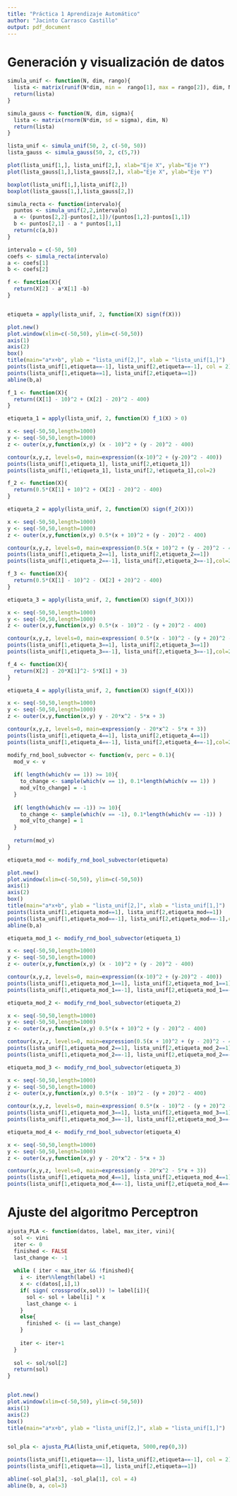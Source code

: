 ```yaml
---
title: "Práctica 1 Aprendizaje Automático"
author: "Jacinto Carrasco Castillo"
output: pdf_document
---
```


# Generación y visualización de datos

```r
simula_unif <- function(N, dim, rango){
  lista <- matrix(runif(N*dim, min =  rango[1], max = rango[2]), dim, N)
  return(lista)
}
```

```r
simula_gauss <- function(N, dim, sigma){
  lista <- matrix(rnorm(N*dim, sd = sigma), dim, N)
  return(lista)
}
```


```r
lista_unif <- simula_unif(50, 2, c(-50, 50))
lista_gauss <- simula_gauss(50, 2, c(5,7))
```


```r
plot(lista_unif[1,], lista_unif[2,], xlab="Eje X", ylab="Eje Y")
plot(lista_gauss[1,],lista_gauss[2,], xlab="Eje X", ylab="Eje Y")
```


```r
boxplot(lista_unif[1,],lista_unif[2,])
boxplot(lista_gauss[1,],lista_gauss[2,])

```


```r
simula_recta <- function(intervalo){
  puntos <- simula_unif(2,2,intervalo)
  a <- (puntos[2,2]-puntos[2,1])/(puntos[1,2]-puntos[1,1])
  b <- puntos[2,1] - a * puntos[1,1]
  return(c(a,b))
}
```

```r
intervalo = c(-50, 50)
coefs <- simula_recta(intervalo)
a <- coefs[1]
b <- coefs[2]

f <- function(X){
  return(X[2] - a*X[1] -b)
}


etiqueta = apply(lista_unif, 2, function(X) sign(f(X)))

plot.new()
plot.window(xlim=c(-50,50), ylim=c(-50,50))
axis(1)
axis(2)
box()
title(main="a*x+b", ylab = "lista_unif[2,]", xlab = "lista_unif[1,]")
points(lista_unif[1,etiqueta==-1], lista_unif[2,etiqueta==-1], col = 2)
points(lista_unif[1,etiqueta==1], lista_unif[2,etiqueta==1])
abline(b,a)
```

```r
f_1 <- function(X){
  return((X[1] - 10)^2 + (X[2] - 20)^2 - 400)
}

etiqueta_1 = apply(lista_unif, 2, function(X) f_1(X) > 0)

x <- seq(-50,50,length=1000)
y <- seq(-50,50,length=1000)
z <- outer(x,y,function(x,y) (x - 10)^2 + (y - 20)^2 - 400)

contour(x,y,z, levels=0, main=expression((x-10)^2 + (y-20)^2 - 400))
points(lista_unif[1,etiqueta_1], lista_unif[2,etiqueta_1])
points(lista_unif[1,!etiqueta_1], lista_unif[2,!etiqueta_1],col=2)
```

```r
f_2 <- function(X){
  return(0.5*(X[1] + 10)^2 + (X[2] - 20)^2 - 400)
}

etiqueta_2 = apply(lista_unif, 2, function(X) sign(f_2(X)))

x <- seq(-50,50,length=1000)
y <- seq(-50,50,length=1000)
z <- outer(x,y,function(x,y) 0.5*(x + 10)^2 + (y - 20)^2 - 400)

contour(x,y,z, levels=0, main=expression(0.5(x + 10)^2 + (y - 20)^2 - 400))
points(lista_unif[1,etiqueta_2==1], lista_unif[2,etiqueta_2==1])
points(lista_unif[1,etiqueta_2==-1], lista_unif[2,etiqueta_2==-1],col=2)
```

```r
f_3 <- function(X){
  return(0.5*(X[1] - 10)^2 - (X[2] + 20)^2 - 400)
}

etiqueta_3 = apply(lista_unif, 2, function(X) sign(f_3(X)))

x <- seq(-50,50,length=1000)
y <- seq(-50,50,length=1000)
z <- outer(x,y,function(x,y) 0.5*(x - 10)^2 - (y + 20)^2 - 400)

contour(x,y,z, levels=0, main=expression( 0.5*(x - 10)^2 - (y + 20)^2 - 400))
points(lista_unif[1,etiqueta_3==1], lista_unif[2,etiqueta_3==1])
points(lista_unif[1,etiqueta_3==-1], lista_unif[2,etiqueta_3==-1],col=2)
```

```r
f_4 <- function(X){
  return(X[2] - 20*X[1]^2- 5*X[1] + 3)
}

etiqueta_4 = apply(lista_unif, 2, function(X) sign(f_4(X)))

x <- seq(-50,50,length=1000)
y <- seq(-50,50,length=1000)
z <- outer(x,y,function(x,y) y - 20*x^2 - 5*x + 3)

contour(x,y,z, levels=0, main=expression(y - 20*x^2 - 5*x + 3))
points(lista_unif[1,etiqueta_4==1], lista_unif[2,etiqueta_4==1])
points(lista_unif[1,etiqueta_4==-1], lista_unif[2,etiqueta_4==-1],col=2)
```

```r
modify_rnd_bool_subvector <- function(v, perc = 0.1){
  mod_v <- v
  
  if( length(which(v == 1)) >= 10){
    to_change <- sample(which(v == 1), 0.1*length(which(v == 1)) )
    mod_v[to_change] = -1
  }
  
  if( length(which(v == -1)) >= 10){
    to_change <- sample(which(v == -1), 0.1*length(which(v == -1)) )
    mod_v[to_change] = 1
  }
  
  return(mod_v)
}
```

```r
etiqueta_mod <- modify_rnd_bool_subvector(etiqueta)

plot.new()
plot.window(xlim=c(-50,50), ylim=c(-50,50))
axis(1)
axis(2)
box()
title(main="a*x+b", ylab = "lista_unif[2,]", xlab = "lista_unif[1,]")
points(lista_unif[1,etiqueta_mod==1], lista_unif[2,etiqueta_mod==1])
points(lista_unif[1,etiqueta_mod==-1], lista_unif[2,etiqueta_mod==-1],col=2)
abline(b,a)
```

```r
etiqueta_mod_1 <- modify_rnd_bool_subvector(etiqueta_1)

x <- seq(-50,50,length=1000)
y <- seq(-50,50,length=1000)
z <- outer(x,y,function(x,y) (x - 10)^2 + (y - 20)^2 - 400)

contour(x,y,z, levels=0, main=expression((x-10)^2 + (y-20)^2 - 400))
points(lista_unif[1,etiqueta_mod_1==1], lista_unif[2,etiqueta_mod_1==1])
points(lista_unif[1,etiqueta_mod_1==-1], lista_unif[2,etiqueta_mod_1==-1],col=2)
```

```r
etiqueta_mod_2 <- modify_rnd_bool_subvector(etiqueta_2)

x <- seq(-50,50,length=1000)
y <- seq(-50,50,length=1000)
z <- outer(x,y,function(x,y) 0.5*(x + 10)^2 + (y - 20)^2 - 400)

contour(x,y,z, levels=0, main=expression(0.5(x + 10)^2 + (y - 20)^2 - 400))
points(lista_unif[1,etiqueta_mod_2==1], lista_unif[2,etiqueta_mod_2==1])
points(lista_unif[1,etiqueta_mod_2==-1], lista_unif[2,etiqueta_mod_2==-1],col=2)
```

```r
etiqueta_mod_3 <- modify_rnd_bool_subvector(etiqueta_3)

x <- seq(-50,50,length=1000)
y <- seq(-50,50,length=1000)
z <- outer(x,y,function(x,y) 0.5*(x - 10)^2 - (y + 20)^2 - 400)

contour(x,y,z, levels=0, main=expression( 0.5*(x - 10)^2 - (y + 20)^2 - 400))
points(lista_unif[1,etiqueta_mod_3==1], lista_unif[2,etiqueta_mod_3==1])
points(lista_unif[1,etiqueta_mod_3==-1], lista_unif[2,etiqueta_mod_3==-1],col=2)
```

```r
etiqueta_mod_4 <- modify_rnd_bool_subvector(etiqueta_4)

x <- seq(-50,50,length=1000)
y <- seq(-50,50,length=1000)
z <- outer(x,y,function(x,y) y - 20*x^2 - 5*x + 3)

contour(x,y,z, levels=0, main=expression(y - 20*x^2 - 5*x + 3))
points(lista_unif[1,etiqueta_mod_4==1], lista_unif[2,etiqueta_mod_4==1])
points(lista_unif[1,etiqueta_mod_4==-1], lista_unif[2,etiqueta_mod_4==-1],col=2)
```


# Ajuste del algoritmo Perceptron

```r

ajusta_PLA <- function(datos, label, max_iter, vini){
  sol <- vini
  iter <- 0
  finished <- FALSE
  last_change <- -1
  
  while ( iter < max_iter && !finished){
    i <- iter%%length(label) +1
    x <- c(datos[,i],1)
    if( sign( crossprod(x,sol)) != label[i]){
      sol <- sol + label[i] * x
      last_change <- i
    }
    else{
      finished <- (i == last_change)
    }
    
    iter <- iter+1
  }
  
  sol <- sol/sol[2]
  return(sol)
}


plot.new()
plot.window(xlim=c(-50,50), ylim=c(-50,50))
axis(1)
axis(2)
box()
title(main="a*x+b", ylab = "lista_unif[2,]", xlab = "lista_unif[1,]")


sol_pla <- ajusta_PLA(lista_unif,etiqueta, 5000,rep(0,3))

```

```r
points(lista_unif[1,etiqueta==-1], lista_unif[2,etiqueta==-1], col = 2)
points(lista_unif[1,etiqueta==1], lista_unif[2,etiqueta==1])

abline(-sol_pla[3], -sol_pla[1], col = 4)
abline(b, a, col=3) 
```




